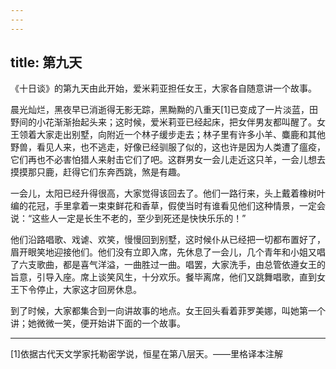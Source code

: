 ```yaml
---
---
---
```

title: 第九天
---



《十日谈》的第九天由此开始，爱米莉亚担任女王，大家各自随意讲一个故事。





晨光灿烂，黑夜早已消逝得无影无踪，黑黝黝的八重天[1]已变成了一片淡蓝，田野间的小花渐渐抬起头来；这时候，爱米莉亚已经起床，把女伴男友都叫醒了。女王领着大家走出别墅，向附近一个林子缓步走去；林子里有许多小羊、麋鹿和其他野兽，看见人来，也不逃走，好像已经驯服了似的，这也许是因为人类遭了瘟疫，它们再也不必害怕猎人来射击它们了吧。这群男女一会儿走近这只羊，一会儿想去摸摸那只鹿，赶得它们东奔西跳，煞是有趣。

一会儿，太阳已经升得很高，大家觉得该回去了。他们一路行来，头上戴着橡树叶编的花冠，手里拿着一束束鲜花和香草，假使当时有谁看见他们这种情景，一定会说：“这些人一定是长生不老的，至少到死还是快快乐乐的！”

他们沿路唱歌、戏谑、欢笑，慢慢回到别墅，这时候仆从已经把一切都布置好了，眉开眼笑地迎接他们。他们没有立即入席，先休息了一会儿，几个青年和小姐又唱了六支歌曲，都是喜气洋溢，一曲胜过一曲。唱罢，大家洗手，由总管依遵女王的旨意，引导入座。席上谈笑风生，十分欢乐。餐毕离席，他们又跳舞唱歌，直到女王下令停止，大家这才回房休息。

到了时候，大家都集合到一向讲故事的地点。女王回头看着菲罗美娜，叫她第一个讲；她微微一笑，便开始讲下面的一个故事。



* * *



[1]依据古代天文学家托勒密学说，恒星在第八层天。——里格译本注解

